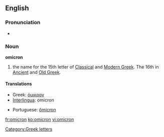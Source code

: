 {{letter_disp2|xi|[[image:Greek_uc_omicron.png|39px]][[image:Greek_lc_omicron.png|28px]] |pi|όμικρον|Ο|ο}}
==English==
===Pronunciation===
*{{audio|en-us-omicron.ogg|Audio {{US}}}}

===Noun===
'''omicron'''
# the name for the 15th letter of [[Classical Greek|Classical]] and [[Modern Greek]].  The 16th in [[Ancient Greek|Ancient]] and [[Old Greek]].

==== Translations ====
{{top}}
*Greek: [[όμικρον]] {{n}}
*[[Interlingua]]: omicron
{{mid}}
*Portuguese: [[ômicron]] {{m}}
{{bottom}}

[[Category:Greek letters]]

[[fr:omicron]]
[[ko:omicron]]
[[vi:omicron]]